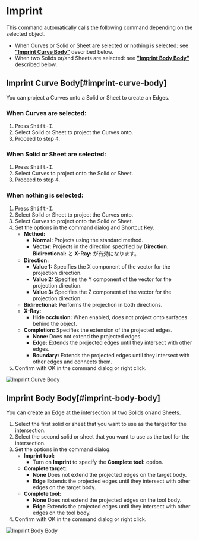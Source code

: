 
<Reference shortcut="Shift-I" command="Imprint" button="" />

# Imprint

This command automatically calls the following command depending on the selected object.
- When Curves or Solid or Sheet are selected or nothing is selected: see [**"Imprint Curve Body"**](#imprint-curve-body) described below.
- When two Solids or/and Sheets are selected: see [**"Imprint Body Body"**](#imprint-body-body) described below.

## Imprint Curve Body[#imprint-curve-body]

You can project a Curves onto a Solid or Sheet to create an Edges.

### When Curves are selected:

1. Press <kbd>Shift-I</kbd>.
2. Select Solid or Sheet to project the Curves onto.
3. Proceed to step 4.

### When Solid or Sheet are selected:

1. Press <kbd>Shift-I</kbd>.
2. Select Curves to project onto the Solid or Sheet.
3. Proceed to step 4.

### When nothing is selected:

1. Press <kbd>Shift-I</kbd>.
2. Select Solid or Sheet to project the Curves onto.
3. Select Curves to project onto the Solid or Sheet.
4. Set the options in the command dialog and Shortcut Key.
    - **Method:**
        - **Normal:** Projects using the standard method.
        - **Vector:** Projects in the direction specified by **Direction**. **Bidirectional:** と **X-Ray:** が有効になります。
    - **Direction:**
        - **Value 1:** Specifies the X component of the vector for the projection direction.
        - **Value 2:** Specifies the Y component of the vector for the projection direction.
        - **Value 3:** Specifies the Z component of the vector for the projection direction.
    - **Bidirectional:** Performs the projection in both directions.
    - **X-Ray:** 
        - **Hide occlusion:** When enabled, does not project onto surfaces behind the object.
    - **Completion:** Specifies the extension of the projected edges.
        - **None:** Does not extend the projected edges.
        - **Edge:** Extends the projected edges until they intersect with other edges.
        - **Boundary:** Extends the projected edges until they intersect with other edges and connects them.
5. Confirm with OK in the command dialog or right click.

![Imprint Curve Body](/img/imprint-curve-body.gif)

## Imprint Body Body[#imprint-body-body]

You can create an Edge at the intersection of two Solids or/and Sheets.

1. Select the first solid or sheet that you want to use as the target for the intersection.
2. Select the second solid or sheet that you want to use as the tool for the intersection.
3. Set the options in the command dialog.
    - **Imprint tool:**
        - Turn on **Imprint** to specify the **Complete tool:** option.
    - **Complete target:**
        - **None** Does not extend the projected edges on the target body.
        - **Edge** Extends the projected edges until they intersect with other edges on the target body.
    - **Complete tool:**
        - **None** Does not extend the projected edges on the tool body.
        - **Edge** Extends the projected edges until they intersect with other edges on the tool body.   
4. Confirm with OK in the command dialog or right click.

![Imprint Body Body](/img/imprint-body-body.gif)



